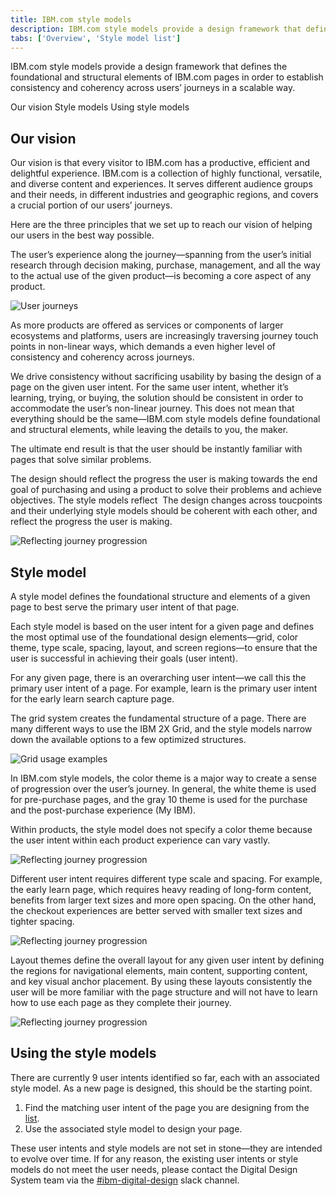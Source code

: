 ```yaml
---
title: IBM.com style models
description: IBM.com style models provide a design framework that defines the foundational and structural elements of IBM.com pages in order to establish consistency and coherency across users' journeys in a scalable way.
tabs: ['Overview', 'Style model list']
---
```

<PageDescription>

IBM.com style models provide a design framework that defines the foundational and structural elements of IBM.com pages in order to establish consistency and coherency across users&rsquo; journeys in a scalable way.

</PageDescription>

<AnchorLinks>

<AnchorLink>Our vision</AnchorLink>
<AnchorLink>Style models</AnchorLink>
<AnchorLink>Using style models</AnchorLink>

</AnchorLinks>


## Our vision

Our vision is that every visitor to IBM.com has a productive, efficient and delightful experience. IBM.com is a collection of highly functional, versatile, and diverse content and experiences. It serves different audience groups and their needs, in different industries and geographic regions, and covers a crucial portion of our users&rsquo; journeys.


Here are the three principles that we set up to reach our vision of helping our users in the best way possible.

<Title>1. The experience is the product</Title>

The user&rsquo;s experience along the journey—spanning from the user&rsquo;s initial research through decision making, purchase, management, and all the way to the actual use of the given product—is becoming a core aspect of any product. 

<Row>
<Column colMd={12} colLg={12}>

![User journeys](./images/journey-non-linear-dark.png)

</Column>
</Row>

<Title>2. Drive consistency around user intents</Title>

As more products are offered as services or components of larger ecosystems and platforms, users are increasingly traversing journey touch points in non-linear ways, which demands a even higher level of consistency and coherency across journeys.


We drive consistency without sacrificing usability by basing the design of a page on the given user intent. For the same user intent, whether it&rsquo;s learning, trying, or buying, the solution should be consistent in order to accommodate the user&rsquo;s non-linear journey. This does not mean that everything should be the same—IBM.com style models define foundational and structural elements, while leaving the details to you, the maker.


The ultimate end result is that the user should be instantly familiar with pages that solve similar problems.

<Title>3. Reflect users&rsquo; journeys</Title>

The design should reflect the progress the user is making towards the end goal of purchasing and using a product to solve their problems and achieve objectives. The style models reflect  The design changes across toucpoints and their underlying style models should be coherent with each other, and reflect the progress the user is making.

<Row>
<Column colMd={12} colLg={12}>

![Reflecting journey progression](./images/journey-progression-dark.png)

</Column>
</Row>


## Style model
A style model defines the foundational structure and elements of a given page to best serve the primary user intent of that page.


Each style model is based on the user intent for a given page and defines the most optimal use of the foundational design elements—grid, color theme, type scale, spacing, layout, and screen regions—to ensure that the user is successful in achieving their goals (user intent).

<Title>Primary user intent</Title>

For any given page, there is an overarching user intent—we call this the primary user intent of a page. For example, learn is the primary user intent for the early learn search capture page.


<Title>Grid usage</Title>

The grid system creates the fundamental structure of a page. There are many different ways to use the IBM 2X Grid, and the style models narrow down the available options to a few optimized structures.

<Row>
<Column colMd={12} colLg={12}>

![Grid usage examples](./images/grid-usage.png)

</Column>
</Row>

<Title>Primary color theme</Title>

In IBM.com style models, the color theme is a major way to create a sense of progression over the user&rsquo;s journey. In general, the white theme is used for pre-purchase pages, and the gray 10 theme is used for the purchase and the post-purchase experience (My IBM). 

Within products, the style model does not specify a color theme because the user intent within each product experience can vary vastly.

<Row>
<Column colMd={12} colLg={12}>

![Reflecting journey progression](./images/color-themes.png)

</Column>
</Row>

<Title>Text sizes and spacing</Title>

Different user intent requires different type scale and spacing. For example, the early learn page, which requires heavy reading of long-form content, benefits from larger text sizes and more open spacing. On the other hand, the checkout experiences are better served with smaller text sizes and tighter spacing.

<Row>
<Column colMd={8} colLg={8}>

![Reflecting journey progression](./images/type-scales-spacing.png)

</Column>
</Row>

<Title>Layout and screen regions</Title>

Layout themes define the overall layout for any given user intent by defining the regions for navigational elements, main content, supporting content, and key visual anchor placement. By using these layouts consistently the user will be more familiar with the page structure and will not have to learn how to use each page as they complete their journey.

<Row>
<Column colMd={8} colLg={8}>

![Reflecting journey progression](./images/screen-region-examples.png)

</Column>
</Row>

## Using the style models

There are currently 9 user intents identified so far, each with an associated style model. As a new page is designed, this should be the starting point.

1. Find the matching user intent of the page you are designing from the [list](./style-model-list#user-intents-and-style-models).
2. Use the associated style model to design your page.

<Title>Feedback</Title>

These user intents and style models are not set in stone—they are intended to evolve over time. If for any reason, the existing user intents or style models do not meet the user needs, please contact the Digital Design System team via the <a href="https://cognitive-app.slack.com/archives/C2PLX8GQ6" target="_blank">#ibm-digital-design</a> slack channel.
